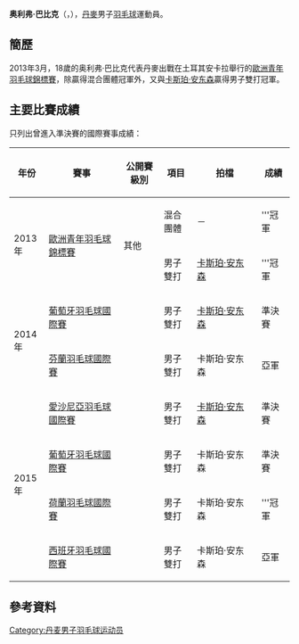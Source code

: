{{noteTA|G1=Badminton}}
{{Infobox 羽球選手
| playername              = 奥利弗·巴比克<br />{{lang|da|Oliver Babic}}
| image                   = 
| size                    = 
| caption                 = 
| birth_name              = 
| date_of_birth           = {{birth_date_and_age|1994|6|3}}
| place_of_birth          = 
| height                  = 
| weight                  = 
| event                   = 男子雙打
| country                 = {{DEN}}
| years_active            = 
| handedness              = 
| coach                   = 
| highest_ranking         = 第105位（男雙-[[卡斯珀·安东森|安东森]]）
| date_of_highest_ranking = 2015年1月15日<ref name="ranking">[http://bwfcontent.tournamentsoftware.com/ranking/player.aspx?id=8213&player=259896 BWF World Ranking - Ranking of Oliver BABIC (59794)]{{en}}</ref>
| current_ranking         = 第105位（男雙-[[卡斯珀·安东森|安东森]]）
| date_of_current_ranking = 2015年1月15日<ref>[http://bwfcontent.tournamentsoftware.com/ranking/category.aspx?id=8213&category=474 BWF World Ranking - BWF世界排名榜 (1/15/2015) - Men's doubles]{{en}}</ref>
| played                  = 24勝–18負（男雙）<br/>0勝–1負（混雙）
| titles                  = 
| bwf_profile             = EFEC9C09-D799-48A0-9038-5200EC401DAA
| bwf_id                  = 59794
| updated                 = 2015年1月17日
}}
{{MedalTableTop}}
{{MedalSport | 男子[[羽毛球|羽毛球]]}}
{{MedalCountry | {{DEN}}}}
{{MedalCompetition | [[歐洲青年羽毛球錦標賽|歐洲青年羽毛球錦標賽]]}}
{{MedalGold  | [[2013年歐洲青年羽毛球錦標賽|2013年 安卡拉]] | 混合團體 }}
{{MedalGold  | [[2013年歐洲青年羽毛球錦標賽|2013年 安卡拉]] | 男子雙打 }}
{{MedalBottom}}
'''奥利弗·巴比克'''（{{lang|da|'''Oliver Babic'''}}，{{bd|1994年|6月3日}}），[[丹麥|丹麥]]男子[[羽毛球|羽毛球]]運動員。

==簡歷==
2013年3月，18歲的奥利弗·巴比克代表丹麥出戰在土耳其安卡拉舉行的[[2013年歐洲青年羽毛球錦標賽|歐洲青年羽毛球錦標賽]]，除贏得混合團體冠軍外，又與[[卡斯珀·安东森|卡斯珀·安东森]]贏得男子雙打冠軍。

==主要比賽成績==
只列出曾進入準決賽的國際賽事成績：
{| class=wikitable style="text-align:center; font-size:small;" 
!width="50"|年份
!width="180"|賽事
!width="80"|公開賽級別
!width="60"|項目
!width="150"|拍檔
!width="50"|成績
|-
!rowspan="2"|2013年
|rowspan="2"|[[2013年歐洲青年羽毛球錦標賽|歐洲青年羽毛球錦標賽]]
|rowspan="2"|其他
|混合團體
|－
|bgcolor="gold"|'''冠軍
|-
|男子雙打
|[[卡斯珀·安东森|卡斯珀·安东森]]
|bgcolor="gold"|'''冠軍
|-
!rowspan="2"|2014年
|[[2014年葡萄牙羽毛球國際賽|葡萄牙羽毛球國際賽]]
|{{BWFIS}}
|男子雙打
|[[卡斯珀·安东森|卡斯珀·安东森]]
|bgcolor="#b8860b"|準決賽
|-
|[[2014年芬蘭羽毛球國際賽|芬蘭羽毛球國際賽]]
|{{BWFIS}}
|男子雙打
|卡斯珀·安东森
|bgcolor="silver"|亞軍
|-
!rowspan="4"|2015年
|[[2015年愛沙尼亞羽毛球國際賽|愛沙尼亞羽毛球國際賽]]
|{{BWFIS}}
|男子雙打
|[[卡斯珀·安东森|卡斯珀·安东森]]
|bgcolor="#b8860b"|準決賽
|-
|[[2015年葡萄牙羽毛球國際賽|葡萄牙羽毛球國際賽]]
|{{BWFIS}}
|男子雙打
|卡斯珀·安东森
|bgcolor="#b8860b"|準決賽
|-
|[[2015年荷蘭羽毛球國際賽|荷蘭羽毛球國際賽]]
|{{BWFIS}}
|男子雙打
|卡斯珀·安东森
|bgcolor="gold"|'''冠軍
|-
|[[2015年西班牙羽毛球國際賽|西班牙羽毛球國際賽]]
|{{BWFIC}}
|男子雙打
|卡斯珀·安东森
|bgcolor="silver"|亞軍
|}
{{BWF賽事級別索引}}

== 參考資料 ==
{{Reflist}}

{{DEFAULTSORT:Babic, Oliver}}
[[Category:丹麦男子羽毛球运动员|Category:丹麦男子羽毛球运动员]]